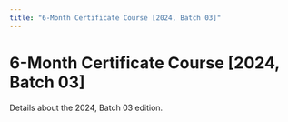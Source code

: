 ```yaml
---
title: "6-Month Certificate Course [2024, Batch 03]"
---
```


# 6-Month Certificate Course [2024, Batch 03]

Details about the 2024, Batch 03 edition.
